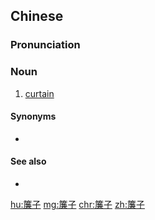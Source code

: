 {{also|帘子}}
==Chinese==
{{zh-forms|s=帘子}}

===Pronunciation===
{{zh-pron
|m=liánzi
|cat=n
}}

===Noun===
{{zh-noun}}

# [[curtain]]

====Synonyms====
* {{zh-l|窗簾}}

====See also====
* {{zh-l|幕布}}

[[hu:簾子]]
[[mg:簾子]]
[[chr:簾子]]
[[zh:簾子]]